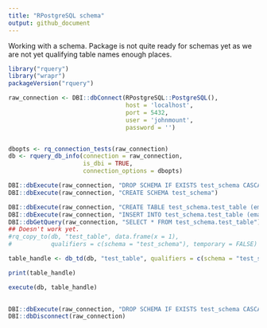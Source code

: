```yaml
---
title: "RPostgreSQL schema"
output: github_document
---
```


Working with a schema.  Package is not quite ready for schemas yet as we are not yet qualifying table names enough places.


```r
library("rquery")
library("wrapr")
packageVersion("rquery")

raw_connection <- DBI::dbConnect(RPostgreSQL::PostgreSQL(),
                                 host = 'localhost',
                                 port = 5432,
                                 user = 'johnmount',
                                 password = '')


dbopts <- rq_connection_tests(raw_connection)
db <- rquery_db_info(connection = raw_connection,
                     is_dbi = TRUE,
                     connection_options = dbopts)

DBI::dbExecute(raw_connection, "DROP SCHEMA IF EXISTS test_schema CASCADE")
DBI::dbExecute(raw_connection, "CREATE SCHEMA test_schema")

DBI::dbExecute(raw_connection, "CREATE TABLE test_schema.test_table (email varchar)")
DBI::dbExecute(raw_connection, "INSERT INTO test_schema.test_table (email) VALUES ('j@example.com')")
DBI::dbGetQuery(raw_connection, "SELECT * FROM test_schema.test_table")
## Doesn't work yet.
#rq_copy_to(db, "test_table", data.frame(x = 1), 
#           qualifiers = c(schema = "test_schema"), temporary = FALSE)

table_handle <- db_td(db, "test_table", qualifiers = c(schema = "test_schema"))

print(table_handle)

execute(db, table_handle)

   
DBI::dbExecute(raw_connection, "DROP SCHEMA IF EXISTS test_schema CASCADE")
DBI::dbDisconnect(raw_connection)
   
```
